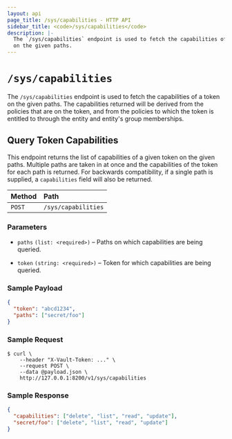 ```yaml
---
layout: api
page_title: /sys/capabilities - HTTP API
sidebar_title: <code>/sys/capabilities</code>
description: |-
  The `/sys/capabilities` endpoint is used to fetch the capabilities of a token
  on the given paths.
---
```


# `/sys/capabilities`

The `/sys/capabilities` endpoint is used to fetch the capabilities of a token
on the given paths. The capabilities returned will be derived from the policies
that are on the token, and from the policies to which the token is entitled to
through the entity and entity's group memberships.

## Query Token Capabilities

This endpoint returns the list of capabilities of a given token on the given
paths. Multiple paths are taken in at once and the capabilities of the token
for each path is returned. For backwards compatibility, if a single path is
supplied, a `capabilities` field will also be returned.

| Method | Path                |
| :----- | :------------------ |
| `POST` | `/sys/capabilities` |

### Parameters

- `paths` `(list: <required>)` – Paths on which capabilities are being queried.

- `token` `(string: <required>)` – Token for which capabilities are being
  queried.

### Sample Payload

```json
{
  "token": "abcd1234",
  "paths": ["secret/foo"]
}
```

### Sample Request

```shell-session
$ curl \
    --header "X-Vault-Token: ..." \
    --request POST \
    --data @payload.json \
    http://127.0.0.1:8200/v1/sys/capabilities
```

### Sample Response

```json
{
  "capabilities": ["delete", "list", "read", "update"],
  "secret/foo": ["delete", "list", "read", "update"]
}
```
